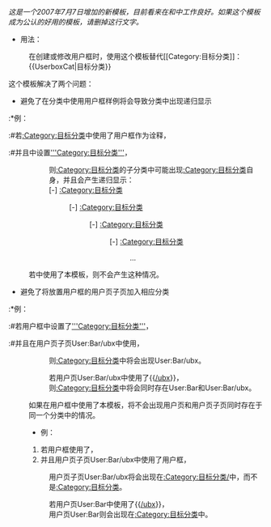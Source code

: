 <noinclude>
{{Template doc page viewed directly}}
</noinclude>
{{更新|time=2013-12-14T04:01:41+00:00}}
''这是一个2007年7月7日增加的新模板，目前看来在{{tl|User RA}}和{{tl|User Mabinogi}}中工作良好。如果这个模板成为公认的好用的模板，请删掉这行文字。''

{{Userboxtop
|toptext=''目前试用了这个模板的用户框''
|extra-css=font-size:9pt
}}
{{User RA}}
{{User Mabinogi}}
{{Userboxbottom}}

*用法：
:在创建或修改用户框时，使用这个模板替代<nowiki>[[Category:目标分类]]</nowiki>：
:<nowiki>{{UserboxCat|目标分类}}</nowiki>


这个模板解决了两个问题：
*避免了在分类中使用用户框样例将会导致分类中出现递归显示
:*例：
:#若[[:Category:目标分类]]中使用了用户框{{tl|User Foo}}作为诠释，
:#并且{{tl|User Foo}}中设置[['''Category:目标分类''']]，
::则[[:Category:目标分类]]的子分类中可能出现[[:Category:目标分类]]自身，并且会产生递归显示：
::[-] [[:Category:目标分类]]
:::[-] [[:Category:目标分类]]
::::[-] [[:Category:目标分类]]
:::::[-] [[:Category:目标分类]]
:::::: ...


:若{{tl|User Foo}}中使用了本模板，则不会产生这种情况。


*避免了将放置用户框的用户页子页加入相应分类
:*例：
:#若用户框{{tl|User Foo}}中设置了[['''Category:目标分类''']]，
:#并且在用户页子页User:Bar/ubx中使用{{tl|User Foo}}，
::则[[:Category:目标分类]]中将会出现User:Bar/ubx。


::若用户页User:Bar/ubx中使用了{{[[User:Bar/ubx|/ubx]]}}，
::则[[:Category:目标分类]]中将会同时存在User:Bar和User:Bar/ubx。


:如果在用户框中使用了本模板，将不会出现用户页和用户页子页同时存在于同一个分类中的情况。
:*例：
:#若用户框{{tl|User Foo}}使用了{{tl|UserboxCat|目标分类}}，
:#并且用户页子页User:Bar/ubx中使用了用户框{{tl|User Foo}}，
::用户页子页User:Bar/ubx将会出现在[[:Category:目标分类/]]中，而不是[[:Category:目标分类]]。


::若用户页User:Bar中使用了{{[[User:Bar/ubx|/ubx]]}}，
::用户页User:Bar则会出现在[[:Category:目标分类]]中。
